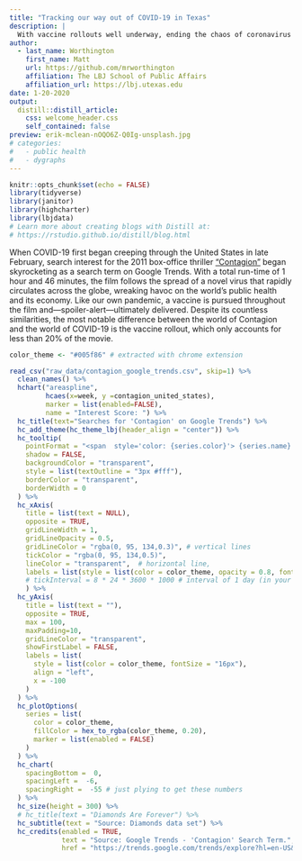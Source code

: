 ```yaml
---
title: "Tracking our way out of COVID-19 in Texas"
description: |
  With vaccine rollouts well underway, ending the chaos of coronavirus requires tracking the path charted by officials to the finish line
author:
  - last_name: Worthington
    first_name: Matt
    url: https://github.com/mrworthington
    affiliation: The LBJ School of Public Affairs
    affiliation_url: https://lbj.utexas.edu
date: 1-20-2020
output:
  distill::distill_article:
    css: welcome_header.css
    self_contained: false
preview: erik-mclean-nOQO6Z-Q0Ig-unsplash.jpg
# categories:
#   - public health
#   - dygraphs
---
```


```r
knitr::opts_chunk$set(echo = FALSE)
library(tidyverse)
library(janitor)
library(highcharter)
library(lbjdata)
# Learn more about creating blogs with Distill at:
# https://rstudio.github.io/distill/blog.html


```

When COVID-19 first began creeping through the United States in late February, search interest for the 2011 box-office thriller ["Contagion"](https://en.wikipedia.org/wiki/Contagion_(2011_film)) began skyrocketing as a search term on Google Trends. With a total run-time of 1 hour and 46 minutes, the film follows the spread of a novel virus that rapidly circulates across the globe, wreaking havoc on the world's public health and its economy. Like our own pandemic, a vaccine is pursued throughout the film and---spoiler-alert---ultimately delivered. Despite its countless similarities, the most notable difference between the world of Contagion and the world of COVID-19 is the vaccine rollout, which only accounts for less than 20% of the movie.


```r

color_theme <- "#005f86" # extracted with chrome extension

read_csv("raw_data/contagion_google_trends.csv", skip=1) %>%
  clean_names() %>% 
  hchart("areaspline", 
         hcaes(x=week, y =contagion_united_states),
         marker = list(enabled=FALSE),
         name = "Interest Score: ") %>% 
  hc_title(text="Searches for 'Contagion' on Google Trends") %>% 
  hc_add_theme(hc_theme_lbj(header_align = "center")) %>% 
  hc_tooltip(
    pointFormat = "<span  style='color: {series.color}'> {series.name} <b>{point.y}</b><br/></span>",
    shadow = FALSE,
    backgroundColor = "transparent",
    style = list(textOutline = "3px #fff"),
    borderColor = "transparent",
    borderWidth = 0
  ) %>% 
  hc_xAxis(
    title = list(text = NULL),
    opposite = TRUE,
    gridLineWidth = 1,
    gridLineOpacity = 0.5,
    gridLineColor = "rgba(0, 95, 134,0.3)", # vertical lines
    tickColor = "rgba(0, 95, 134,0.5)",
    lineColor = "transparent",  # horizontal line,
    labels = list(style = list(color = color_theme, opacity = 0.8, fontSize = "16px"))
    # tickInterval = 8 * 24 * 3600 * 1000 # interval of 1 day (in your case = 60)
    ) %>%
  hc_yAxis(
    title = list(text = ""),
    opposite = TRUE,
    max = 100,
    maxPadding=10,
    gridLineColor = "transparent",
    showFirstLabel = FALSE,
    labels = list(
      style = list(color = color_theme, fontSize = "16px"),
      align = "left",
      x = -100
    )
  ) %>%
  hc_plotOptions(
    series = list(
      color = color_theme,
      fillColor = hex_to_rgba(color_theme, 0.20),
      marker = list(enabled = FALSE)
    )
  ) %>%
  hc_chart(
    spacingBottom =  0,
    spacingLeft =  -6,
    spacingRight =  -55 # just plying to get these numbers
  ) %>% 
  hc_size(height = 300) %>% 
  # hc_title(text = "Diamonds Are Forever") %>%
  hc_subtitle(text = "Source: Diamonds data set") %>%
  hc_credits(enabled = TRUE,
             text = "Source: Google Trends - 'Contagion' Search Term.",
             href = "https://trends.google.com/trends/explore?hl=en-US&tz=360&geo=US&q=contagion&sni=3")
```
